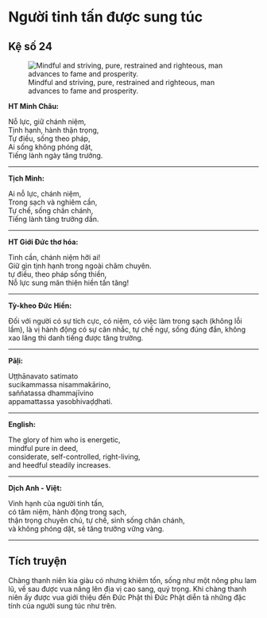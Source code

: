 # Người tinh tấn được sung túc {- #tinh-tan-duoc-sung-tuc}

## Kệ số 24 {- #ke-so-24}

![Mindful and striving, pure, restrained and righteous, man advances to fame and prosperity.](images/kinh-phap-cu-ke-so-24-dhammapada-verse-24.jpg){fig-align="center" .lightbox}

**HT Minh Châu:**

Nỗ lực, giữ chánh niệm,  
Tịnh hạnh, hành thận trọng,  
Tự điều, sống theo pháp,  
Ai sống không phóng dật,  
Tiếng lành ngày tăng trưởng.  

<hr class="divider">

**Tịch Minh:**

Ai nỗ lực, chánh niệm,  
Trong sạch và nghiêm cần,  
Tự chế, sống chân chánh,  
Tiếng lành tăng trưởng dần.  

<hr class="divider">

**HT Giới Đức thơ hóa:**

Tinh cần, chánh niệm hỡi ai!  
Giữ gìn tịnh hạnh trong ngoài chăm chuyên.  
tự điều, theo pháp sống thiền,  
Nỗ lực sung mãn thiện hiền tấn tăng!  

<hr class="divider">

**Tỳ-kheo Đức Hiền:**

Đối với người có sự tích cực, có niệm, có việc làm trong sạch (không lỗi lầm), là vị hành động có sự cân nhắc, tự chế ngự, sống đúng đắn, không xao lãng thì danh tiếng được tăng trưởng.  

<hr class="divider">

**Pāḷi:**

Uṭṭhānavato satimato  
sucikammassa nisammakārino,  
saññatassa dhammajīvino  
appamattassa yasobhivaḍḍhati.  

<hr class="divider">

**English:**

The glory of him who is energetic,  
mindful pure in deed,  
considerate, self-controlled, right-living,  
and heedful steadily increases.  

<hr class="divider">

**Dịch Anh - Việt:**

Vinh hạnh của người tinh tấn,  
có tâm niệm, hành động trong sạch,  
thận trọng chuyên chú, tự chế, sinh sống chân chánh,  
và không phóng dật, sẽ tăng trưởng vững vàng.  

<hr class="divider">

## Tích truyện {- #tich-truyen}

Chàng thanh niên kia giàu có nhưng khiêm tốn, sống như một nông phu lam lũ, về sau được vua nâng lên địa vị cao sang, quý trọng. Khi chàng thanh niên ấy được vua giới thiệu đến Ðức Phật thì Ðức Phật diễn tả những đặc tính của người sung túc như trên.